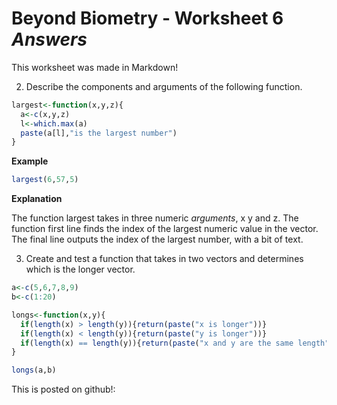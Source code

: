 Beyond Biometry - Worksheet 6 *Answers*
========================================================

This worksheet was made in Markdown!

2. Describe the components and arguments of the following function.

```r
largest<-function(x,y,z){
  a<-c(x,y,z)
  l<-which.max(a)
  paste(a[l],"is the largest number")
}
```

**Example**

```r
largest(6,57,5)
```

**Explanation**

The function largest takes in three numeric *arguments*, x y and z. The function first line finds the index of the largest numeric value in the vector. The final line outputs the index of the largest number, with a bit of text.

3. Create and test a function that takes in two vectors and determines which is the longer vector. 

```r
a<-c(5,6,7,8,9)
b<-c(1:20)

longs<-function(x,y){
  if(length(x) > length(y)){return(paste("x is longer"))}
  if(length(x) < length(y)){return(paste("y is longer"))}
  if(length(x) == length(y)){return(paste("x and y are the same length"))}  
}

longs(a,b)
```

This is posted on github!: